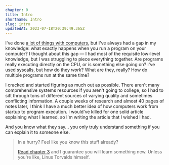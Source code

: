 ```yaml
---
chapter: 0
title: Intro
shortname: Intro
slug: intro
updatedAt: 2023-07-18T20:39:49.365Z
---
```


I've done [a lot of things with computers](https://github.com/kognise), but I've always had a gap in my knowledge: what exactly happens when you run a program on your computer? I thought about this gap — I had most of the requisite low-level knowledge, but I was struggling to piece everything together. Are programs really executing directly on the CPU, or is something else going on? I've used syscalls, but how do they *work*? What are they, really? How do multiple programs run at the same time?

I cracked and started figuring as much out as possible. There aren't many comprehensive systems resources if you aren't going to college, so I had to sift through tons of different sources of varying quality and sometimes conflicting information. A couple weeks of research and almost 40 pages of notes later, I think I have a much better idea of how computers work from startup to program execution. I would've killed for one solid article explaining what I learned, so I'm writing the article that I wished I had.

And you know what they say... you only truly understand something if you can explain it to someone else.

> In a hurry? Feel like you know this stuff already?
>
> [Read chapter 3](/how-to-run-a-program) and I guarantee you will learn something new. Unless you're like, Linus Torvalds himself.
